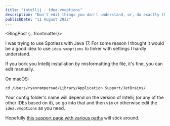 ```yaml
---
title: "intellij - idea.vmoptions"
description: "Don't edit things you don't understand, or, do exactly that but fix them after"
publishDate: "11 August 2022"
---
```



<BlogPost {...frontmatter}>

I was trying to use Spotless with Java 17. For some reason I thought it would be a good idea to use `idea.vmoptions` to tinker with settings I hardly understand.

If you bork you Intellij installation by misformatting the file, it's fine, you can edit manually.

On macOS:

```
cd /Users/ryanrampersad/Library/Application Support/JetBrains/
```

Your config folder's name will depend on the version of Intellij (or any of the other IDEs based on it), so go into that and then `vim` or otherwise edit the `idea.vmoptions` as you need.

Hopefully [this support page with various paths](https://intellij-support.jetbrains.com/hc/en-us/articles/206544519-Directories-used-by-the-IDE-to-store-settings-caches-plugins-and-logs) will stick around.

</BlogPost>
